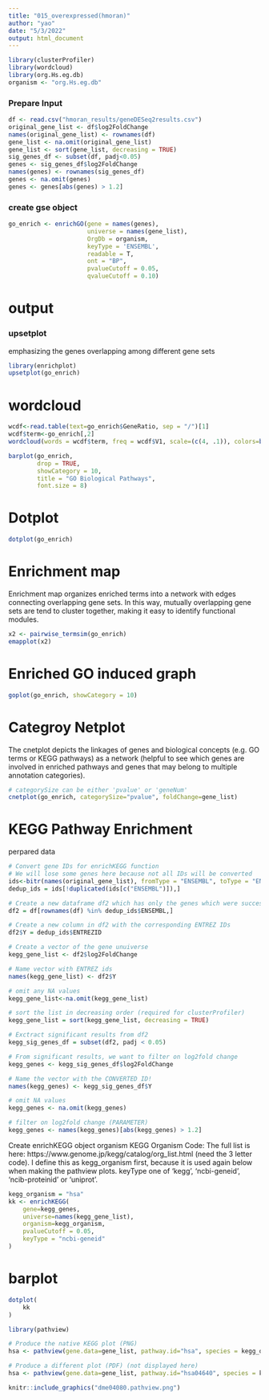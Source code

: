 ```yaml
---
title: "015_overexpressed(hmoran)"
author: "yao"
date: "5/3/2022"
output: html_document
---
```



```r
library(clusterProfiler)
library(wordcloud)
library(org.Hs.eg.db)
organism <- "org.Hs.eg.db"
```

### Prepare Input

```r
df <- read.csv("hmoran_results/geneDESeq2results.csv")
original_gene_list <- df$log2FoldChange
names(original_gene_list) <- rownames(df)
gene_list <- na.omit(original_gene_list)
gene_list <- sort(gene_list, decreasing = TRUE)
sig_genes_df <- subset(df, padj<0.05)
genes <- sig_genes_df$log2FoldChange
names(genes) <- rownames(sig_genes_df)
genes <- na.omit(genes)
genes <- genes[abs(genes) > 1.2]

```

### create gse object

```r
go_enrich <- enrichGO(gene = names(genes),
                      universe = names(gene_list),
                      OrgDb = organism, 
                      keyType = 'ENSEMBL',
                      readable = T,
                      ont = "BP",
                      pvalueCutoff = 0.05, 
                      qvalueCutoff = 0.10)
```

# output
### upsetplot
emphasizing the genes overlapping among different gene sets

```r
library(enrichplot)
upsetplot(go_enrich)
```
# wordcloud
```r
wcdf<-read.table(text=go_enrich$GeneRatio, sep = "/")[1]
wcdf$term<-go_enrich[,2]
wordcloud(words = wcdf$term, freq = wcdf$V1, scale=(c(4, .1)), colors=brewer.pal(8, "Dark2"), max.words = 25)
```




```r
barplot(go_enrich, 
        drop = TRUE, 
        showCategory = 10, 
        title = "GO Biological Pathways",
        font.size = 8)
```
# Dotplot
```r
dotplot(go_enrich)
```
# Enrichment map
Enrichment map organizes enriched terms into a network with edges connecting overlapping gene sets. In this way, mutually overlapping gene sets are tend to cluster together, making it easy to identify functional modules.

```r
x2 <- pairwise_termsim(go_enrich) 
emapplot(x2)
```
# Enriched GO induced graph
```r
goplot(go_enrich, showCategory = 10)
```
# Categroy Netplot
The cnetplot depicts the linkages of genes and biological concepts (e.g. GO terms or KEGG pathways) as a network (helpful to see which genes are involved in enriched pathways and genes that may belong to multiple annotation categories).

```r
# categorySize can be either 'pvalue' or 'geneNum'
cnetplot(go_enrich, categorySize="pvalue", foldChange=gene_list)
```

# KEGG Pathway Enrichment
perpared data
```r
# Convert gene IDs for enrichKEGG function
# We will lose some genes here because not all IDs will be converted
ids<-bitr(names(original_gene_list), fromType = "ENSEMBL", toType = "ENTREZID", OrgDb="org.Hs.eg.db") # remove duplicate IDS (here I use "ENSEMBL", but it should be whatever was selected as keyType)
dedup_ids = ids[!duplicated(ids[c("ENSEMBL")]),]

# Create a new dataframe df2 which has only the genes which were successfully mapped using the bitr function above
df2 = df[rownames(df) %in% dedup_ids$ENSEMBL,]

# Create a new column in df2 with the corresponding ENTREZ IDs
df2$Y = dedup_ids$ENTREZID

# Create a vector of the gene unuiverse
kegg_gene_list <- df2$log2FoldChange

# Name vector with ENTREZ ids
names(kegg_gene_list) <- df2$Y

# omit any NA values 
kegg_gene_list<-na.omit(kegg_gene_list)

# sort the list in decreasing order (required for clusterProfiler)
kegg_gene_list = sort(kegg_gene_list, decreasing = TRUE)

# Exctract significant results from df2
kegg_sig_genes_df = subset(df2, padj < 0.05)

# From significant results, we want to filter on log2fold change
kegg_genes <- kegg_sig_genes_df$log2FoldChange

# Name the vector with the CONVERTED ID!
names(kegg_genes) <- kegg_sig_genes_df$Y

# omit NA values
kegg_genes <- na.omit(kegg_genes)

# filter on log2fold change (PARAMETER)
kegg_genes <- names(kegg_genes)[abs(kegg_genes) > 1.2]
```
Create enrichKEGG object
organism KEGG Organism Code: The full list is here: https://www.genome.jp/kegg/catalog/org_list.html (need the 3 letter code). I define this as kegg_organism first, because it is used again below when making the pathview plots.
keyType one of ‘kegg’, ‘ncbi-geneid’, ‘ncib-proteinid’ or ‘uniprot’.

```r
kegg_organism = "hsa"
kk <- enrichKEGG(
    gene=kegg_genes, 
    universe=names(kegg_gene_list),
    organism=kegg_organism, 
    pvalueCutoff = 0.05, 
    keyType = "ncbi-geneid"
)
```

# barplot
```r
dotplot(
    kk
)
```

```r
library(pathview)

# Produce the native KEGG plot (PNG)
hsa <- pathview(gene.data=gene_list, pathway.id="hsa", species = kegg_organism, gene.idtype=gene.idtype.list[3])

# Produce a different plot (PDF) (not displayed here)
hsa <- pathview(gene.data=gene_list, pathway.id="hsa04640", species = kegg_organism, gene.idtype=gene.idtype.list[3], kegg.native = T)

knitr::include_graphics("dme04080.pathview.png")
```


